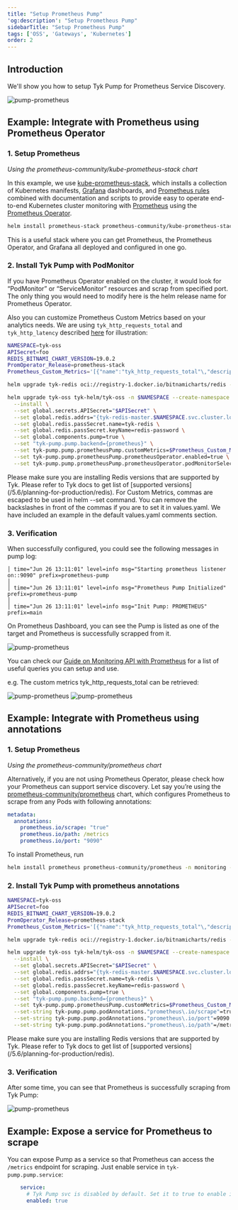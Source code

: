 ```yaml
---
title: "Setup Prometheus Pump"
'og:description': "Setup Prometheus Pump"
sidebarTitle: "Setup Prometheus Pump"
tags: ['OSS', 'Gateways', 'Kubernetes']
order: 2
---
```


## Introduction

We'll show you how to setup Tyk Pump for Prometheus Service Discovery.

<img src="/img/diagrams/pump-prometheus.png" alt="pump-prometheus" />

## Example: Integrate with Prometheus using Prometheus Operator

### 1. Setup Prometheus

*Using the prometheus-community/kube-prometheus-stack chart*

In this example, we use [kube-prometheus-stack](https://github.com/prometheus-community/helm-charts/tree/main/charts/kube-prometheus-stack), which installs a collection of Kubernetes manifests, [Grafana](http://grafana.com/) dashboards, and [Prometheus rules](https://prometheus.io/docs/prometheus/latest/configuration/recording_rules/) combined with documentation and scripts to provide easy to operate end-to-end Kubernetes cluster monitoring with [Prometheus](https://prometheus.io/) using the [Prometheus Operator](https://github.com/prometheus-operator/prometheus-operator).

```bash
helm install prometheus-stack prometheus-community/kube-prometheus-stack -n monitoring --create-namespace
```

This is a useful stack where you can get Prometheus, the Prometheus Operator, and Grafana all deployed and configured in one go.

### 2. Install Tyk Pump with PodMonitor

If you have Prometheus Operator enabled on the cluster, it would look for “PodMonitor” or “ServiceMonitor” resources and scrap from specified port. The only thing you would need to modify here is the helm release name for Prometheus Operator.

Also you can customize Prometheus Custom Metrics based on your analytics needs. We are using `tyk_http_requests_total` and `tyk_http_latency` described [here](/5.6/tyk-stack/tyk-pump/other-data-stores/monitor-apis-prometheus) for illustration:

```bash
NAMESPACE=tyk-oss
APISecret=foo
REDIS_BITNAMI_CHART_VERSION=19.0.2
PromOperator_Release=prometheus-stack
Prometheus_Custom_Metrics='[{"name":"tyk_http_requests_total"\,"description":"Total of API requests"\,"metric_type":"counter"\,"labels":["response_code"\,"api_name"\,"method"\,"api_key"\,"alias"\,"path"]}\,          {              "name":"tyk_http_latency"\,              "description":"Latency of API requests"\,              "metric_type":"histogram"\,              "labels":["type"\,"response_code"\,"api_name"\,"method"\,"api_key"\,"alias"\,"path"]          }]'

helm upgrade tyk-redis oci://registry-1.docker.io/bitnamicharts/redis -n $NAMESPACE --create-namespace --install --version $REDIS_BITNAMI_CHART_VERSION

helm upgrade tyk-oss tyk-helm/tyk-oss -n $NAMESPACE --create-namespace \
  --install \
  --set global.secrets.APISecret="$APISecret" \
  --set global.redis.addrs="{tyk-redis-master.$NAMESPACE.svc.cluster.local:6379}" \
  --set global.redis.passSecret.name=tyk-redis \
  --set global.redis.passSecret.keyName=redis-password \
  --set global.components.pump=true \
  --set "tyk-pump.pump.backend={prometheus}" \
  --set tyk-pump.pump.prometheusPump.customMetrics=$Prometheus_Custom_Metrics \
  --set tyk-pump.pump.prometheusPump.prometheusOperator.enabled=true \
  --set tyk-pump.pump.prometheusPump.prometheusOperator.podMonitorSelector.release=$PromOperator_Release
```


<Note>
Please make sure you are installing Redis versions that are supported by Tyk. Please refer to Tyk docs to get list of [supported versions](/5.6/planning-for-production/redis).
</Note>



<Note>
For Custom Metrics, commas are escaped to be used in helm --set command. You can remove the backslashes in front of the commas if you are to set it in values.yaml. We have included an example in the default values.yaml comments section.
</Note>


### 3. Verification

When successfully configured, you could see the following messages in pump log:

```console
│ time="Jun 26 13:11:01" level=info msg="Starting prometheus listener on::9090" prefix=prometheus-pump                                                  │
│ time="Jun 26 13:11:01" level=info msg="Prometheus Pump Initialized" prefix=prometheus-pump                                                            │
│ time="Jun 26 13:11:01" level=info msg="Init Pump: PROMETHEUS" prefix=main
```

On Prometheus Dashboard, you can see the Pump is listed as one of the target and Prometheus is successfully scrapped from it.

<img src="/img/diagrams/pump-prometheus-1.png" alt="pump-prometheus" />

You can check our [Guide on Monitoring API with Prometheus](/5.6/tyk-stack/tyk-pump/other-data-stores/monitor-apis-prometheus#useful-queries) for a list of useful queries you can setup and use.

e.g. The custom metrics tyk_http_requests_total can be retrieved:

<img src="/img/diagrams/pump-prometheus-2.png" alt="pump-prometheus" />

<img src="/img/diagrams/pump-prometheus-3.png" alt="pump-prometheus" />


## Example: Integrate with Prometheus using annotations

### 1. Setup Prometheus

*Using the prometheus-community/prometheus chart*

Alternatively, if you are not using Prometheus Operator, please check how your Prometheus can support service discovery. Let say you’re using the [prometheus-community/prometheus](https://github.com/prometheus-community/helm-charts/tree/main/charts/prometheus#scraping-pod-metrics-via-annotations) chart, which configures Prometheus to scrape from any Pods with following annotations:

```yaml
metadata:
  annotations:
    prometheus.io/scrape: "true"
    prometheus.io/path: /metrics
    prometheus.io/port: "9090"
```

To install Prometheus, run

```bash
helm install prometheus prometheus-community/prometheus -n monitoring --create-namespace
```

### 2. Install Tyk Pump with prometheus annotations

```bash
NAMESPACE=tyk-oss
APISecret=foo
REDIS_BITNAMI_CHART_VERSION=19.0.2
PromOperator_Release=prometheus-stack
Prometheus_Custom_Metrics='[{"name":"tyk_http_requests_total"\,"description":"Total of API requests"\,"metric_type":"counter"\,"labels":["response_code"\,"api_name"\,"method"\,"api_key"\,"alias"\,"path"]}\,          {              "name":"tyk_http_latency"\,              "description":"Latency of API requests"\,              "metric_type":"histogram"\,              "labels":["type"\,"response_code"\,"api_name"\,"method"\,"api_key"\,"alias"\,"path"]          }]'

helm upgrade tyk-redis oci://registry-1.docker.io/bitnamicharts/redis -n $NAMESPACE --create-namespace --install --version $REDIS_BITNAMI_CHART_VERSION

helm upgrade tyk-oss tyk-helm/tyk-oss -n $NAMESPACE --create-namespace \
  --install \
  --set global.secrets.APISecret="$APISecret" \
  --set global.redis.addrs="{tyk-redis-master.$NAMESPACE.svc.cluster.local:6379}" \
  --set global.redis.passSecret.name=tyk-redis \
  --set global.redis.passSecret.keyName=redis-password \
  --set global.components.pump=true \
  --set "tyk-pump.pump.backend={prometheus}" \
  --set tyk-pump.pump.prometheusPump.customMetrics=$Prometheus_Custom_Metrics \
  --set-string tyk-pump.pump.podAnnotations."prometheus\.io/scrape"=true \
  --set-string tyk-pump.pump.podAnnotations."prometheus\.io/port"=9090 \
  --set-string tyk-pump.pump.podAnnotations."prometheus\.io/path"=/metrics
```


<Note>
Please make sure you are installing Redis versions that are supported by Tyk. Please refer to Tyk docs to get list of [supported versions](/5.6/planning-for-production/redis).
</Note>


### 3. Verification

After some time, you can see that Prometheus is successfully scraping from Tyk Pump:

<img src="/img/diagrams/pump-prometheus-4.png" alt="pump-prometheus" />

## Example: Expose a service for Prometheus to scrape

You can expose Pump as a service so that Prometheus can access the `/metrics` endpoint for scraping. Just enable service in `tyk-pump.pump.service`:

```yaml
    service:
      # Tyk Pump svc is disabled by default. Set it to true to enable it.
      enabled: true
```